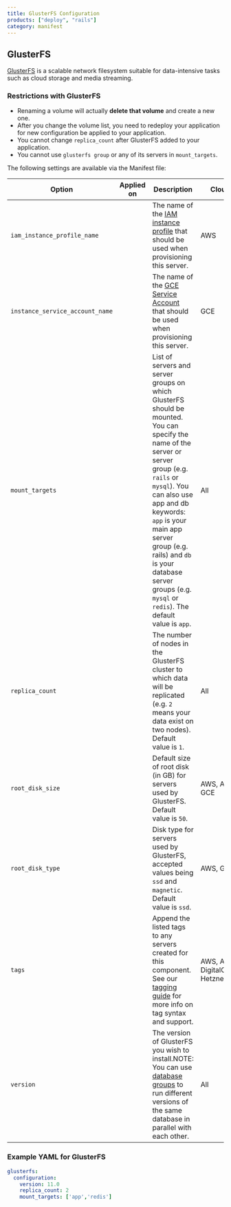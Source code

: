 ```yaml
---
title: GlusterFS Configuration
products: ["deploy", "rails"]
category: manifest
---
```


## GlusterFS

[GlusterFS](https://www.gluster.org/) is a scalable network filesystem suitable for data-intensive tasks such as cloud storage and media streaming.

### Restrictions with GlusterFS

- Renaming a volume will actually **delete that volume** and create a new one.
- After you change the volume list, you need to redeploy your application for new configuration be applied to your application.
- You cannot change `replica_count` after GlusterFS added to your application.
- You cannot use `glusterfs group` or any of its servers in `mount_targets`.

The following settings are available via the Manifest file:

|Option|Applied on|Description|Clouds|
|--- |--- |--- |--- |
|`iam_instance_profile_name`|<Glyph icon="build" />|The name of the [IAM instance profile](/:product/:version?/build-and-config/advanced-cloud-configurations#using-iam-instance-profiles-with-your-servers) that should be used when provisioning this server.|AWS|
|`instance_service_account_name`|<Glyph icon="build" />|The name of the [GCE Service Account](/:product/:version?/build-and-config/advanced-cloud-configurations#using-gce-service-accounts-with-cloud-66) that should be used when provisioning this server.|GCE|
|`mount_targets`|<Glyph icon="redeploy" />|List of servers and server groups on which GlusterFS should be mounted. You can specify the name of the server or server group (e.g. `rails` or `mysql`). You can also use app and db keywords: `app` is your main app server group (e.g. rails) and `db` is your database server groups (e.g. `mysql` or `redis`). The default value is `app`.|All|
|`replica_count`|<Glyph icon="build" />|The number of nodes in the GlusterFS cluster to which data will be replicated (e.g. `2` means your data exist on two nodes). Default value is `1`.|All|
|`root_disk_size`|<Glyph icon="build" />|Default size of root disk (in GB) for servers used by GlusterFS. Default value is `50`.|AWS, Azure, GCE|
|`root_disk_type`|<Glyph icon="build" />|Disk type for servers used by GlusterFS, accepted values being `ssd` and `magnetic`. Default value is `ssd`.|AWS, GCE|
| `tags` | <Glyph icon="build" /> | Append the listed tags to any servers created for this component. See our [tagging guide](/:product/:version?/servers/tagging-components) for more info on tag syntax and support. | AWS, Azure, DigitalOcean, Hetzner |
|`version`|<Glyph icon="build" />|The version of GlusterFS you wish to install.NOTE: You can use [database groups](/:product/:version?/databases/attaching-multiple-databases) to run different versions of the same database in parallel with each other.|All|

### Example YAML for GlusterFS

```yaml
glusterfs:
  configuration:
    version: 11.0
    replica_count: 2
    mount_targets: ['app','redis']
```